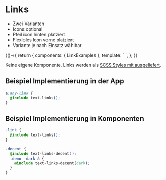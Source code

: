 
<Meta title="Styleguide/Links" component={LinkExamples} />

# Links

- Zwei Varianten
- Icons optional
- Pfeil icon hinten platziert
- Flexibles Icon vorne platziert
- Variante je nach Einsatz wählbar

<Canvas>
  <Story name="Demo">
      {()=>{
        return {
          components: { LinkExamples },
          template: `
            <LinkExamples />
            `,
        };
      }}
    </Story>
</Canvas>

Keine eigene Komponente. Links werden als [SCSS Styles mit ausgeliefert](src/assets/styles/links.scss).

<Story name="Usage"></Story>

## Beispiel Implementierung in der App
```css
a:any-link {
  @include text-links();
}
```

## Beispiel Implementierung in Komponenten
```css
.link {
  @include text-links();
}

.decent {
  @include text-links-decent();
  .demo--dark & {
    @include text-links-decent(dark);
  }
}
```
